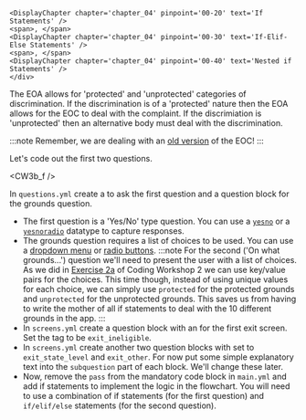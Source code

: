 
    <DisplayChapter chapter='chapter_04' pinpoint='00-20' text='If Statements' />
    <span>, </span>
    <DisplayChapter chapter='chapter_04' pinpoint='00-30' text='If-Elif-Else Statements' />
    <span>, </span>
    <DisplayChapter chapter='chapter_04' pinpoint='00-40' text='Nested if Statements' />
    </div>

The EOA allows for 'protected' and 'unprotected' categories of discrimination.  If the
discrimination is of a 'protected' nature then the EOA allows for the EOC to deal with
the complaint.  If the discrimiation is 'unprotected' then an alternative body must
deal with the discrimination.

:::note
Remember, we are dealing with an [old version](../coding_workshop_3/#the-exercise) of the EOC!
:::

Let's code out the first two questions.

<CW3b_f />


In `questions.yml` create a <DisplayGlossaryItem item='questionblock' /> to ask the first
question and a question block for the grounds question.
* The first question is a 'Yes/No' type question.  You can use a [`yesno`](https://docassemble.org/docs/fields.html#yesornoquestions)
or a [`yesnoradio`](https://docassemble.org/docs/fields.html/yes) datatype to capture responses.
* The grounds question requires a list of choices to be used.  You can use a
[dropdown menu](https://docassemble.org/docs/fields.html/yes) or
[radio buttons](https://docassemble.org/docs/fields.html/yes).
    :::note
    For the second ('On what grounds...') question we'll need to present the user with a 
    list of choices.  As we did in [Exercise 2a](/docs/coding_exercises/coding_workshop_2/cw2a) of
    Coding Workshop 2 we can use
    key/value pairs for the choices.  This time though, instead of using unique values for each
    choice, we can simply use `protected` for the protected grounds and `unprotected` for the
    unprotected grounds.  This saves us from having to write the mother of all if statements
    to deal with the 10 different grounds in the app.
    :::
* In `screens.yml` create a question block with an <DisplayGlossaryItem item='eventtag' />
for the first exit screen.  Set the tag to be `exit_ineligible`.
* In `screens.yml` create another two question blocks with <DisplayGlossaryItem item='eventtag' plural />
set to `exit_state_level` and `exit_other`.  For now put some simple explanatory text into the
`subquestion` part of each block.  We'll change these later.
* Now, remove the `pass` from the mandatory code block in `main.yml` and add if statements to implement the logic
in the flowchart. You will need to use a combination of if statements (for the first question) and 
`if/elif/else` statements (for the second question). 